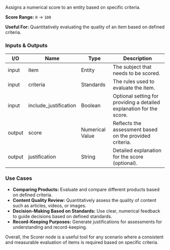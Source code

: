 Assigns a numerical score to an entity based on specific criteria.

**Score Range:** `0` → `100`

**Useful For:** Quantitatively evaluating the quality of an item based on defined criteria.

### Inputs & Outputs

| I/O    | Name                  | Type            | Description                                                          |
| ------ | --------------------- | --------------- | -------------------------------------------------------------------- |
| input  | item                  | Entity          | The subject that needs to be scored.                                 |
| input  | criteria              | Standards       | The rules used to evaluate the item.                                 |
| input  | include_justification | Boolean         | Optional setting for providing a detailed explanation for the score. |
| output | score                 | Numerical Value | Reflects the assessment based on the provided criteria.              |
| output | justification         | String          | Detailed explanation for the score (optional).                       |

### Use Cases

- **Comparing Products:** Evaluate and compare different products based on defined criteria.
- **Content Quality Review:** Quantitatively assess the quality of content such as articles, videos, or images.
- **Decision-Making Based on Standards:** Use clear, numerical feedback to guide decisions based on defined standards.
- **Record-Keeping Purposes:** Generate justifications for assessments for understanding and record-keeping.

Overall, the Scorer node is a useful tool for any scenario where a consistent and measurable evaluation of items is required based on specific criteria.
